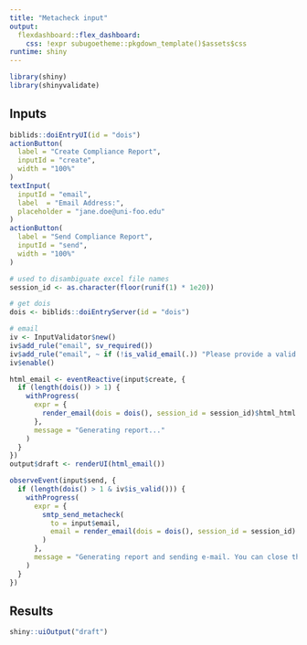 ```yaml
---
title: "Metacheck input"
output: 
  flexdashboard::flex_dashboard:
    css: !expr subugoetheme::pkgdown_template()$assets$css
runtime: shiny
---
```


```r
library(shiny)
library(shinyvalidate)
```


Inputs {.sidebar}
-----------------------------------------------------------------------

```r
biblids::doiEntryUI(id = "dois")
actionButton(
  label = "Create Compliance Report",
  inputId = "create",
  width = "100%"
)
textInput(
  inputId = "email",
  label  = "Email Address:",
  placeholder = "jane.doe@uni-foo.edu"
)
actionButton(
  label = "Send Compliance Report",
  inputId = "send",
  width = "100%"
)
```

```r
# used to disambiguate excel file names
session_id <- as.character(floor(runif(1) * 1e20))

# get dois
dois <- biblids::doiEntryServer(id = "dois")

# email
iv <- InputValidator$new()
iv$add_rule("email", sv_required())
iv$add_rule("email", ~ if (!is_valid_email(.)) "Please provide a valid email")
iv$enable()

html_email <- eventReactive(input$create, {
  if (length(dois()) > 1) {
    withProgress(
      expr = {
        render_email(dois = dois(), session_id = session_id)$html_html
      },
      message = "Generating report..."
    )
  }
})
output$draft <- renderUI(html_email())

observeEvent(input$send, {
  if (length(dois() > 1 & iv$is_valid())) {
    withProgress(
      expr = {
        smtp_send_metacheck(
          to = input$email,
          email = render_email(dois = dois(), session_id = session_id)
        )
      },
      message = "Generating report and sending e-mail. You can close this window."
    )
  }
})
```

Results
-----------------------------------------------------------------------

```r
shiny::uiOutput("draft")
```
